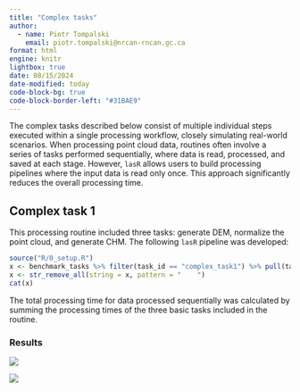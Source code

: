 ```yaml
---
title: "Complex tasks"
author:
  - name: Piotr Tompalski
    email: piotr.tompalski@nrcan-rncan.gc.ca
format: html
engine: knitr
lightbox: true
date: 08/15/2024
date-modified: today
code-block-bg: true
code-block-border-left: "#31BAE9"
---
```


The complex tasks described below consist of multiple individual steps executed within a single processing workflow, closely simulating real-world scenarios. When processing point cloud data, routines often involve a series of tasks performed sequentially, where data is read, processed, and saved at each stage. However, `lasR` allows users to build processing pipelines where the input data is read only once. This approach significantly reduces the overall processing time.

## Complex task 1

This processing routine included three tasks: generate DEM, normalize the point cloud, and generate CHM. The following `lasR` pipeline was developed:

```r
source("R/0_setup.R")
x <- benchmark_tasks %>% filter(task_id == "complex_task1") %>% pull(task_call_lasR)
x <- str_remove_all(string = x, pattern = "    ")
cat(x)

```
The total processing time for data processed sequentially was calculated by summing the processing times of the three basic tasks included in the routine.

### Results

![](graphics/result_tasks_complex1.png)


![](graphics/result_tasks_complex1_delta.png)
